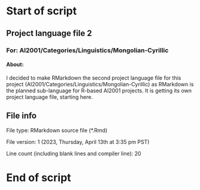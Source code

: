 # Start of script

## Project language file 2

### For: AI2001/Categories/Linguistics/Mongolian-Cyrillic

#### About:

I decided to make RMarkdown the second project language file for this project (AI2001/Categories/Linguistics/Mongolian-Cyrillic) as RMarkdown is the planned sub-language for R-based AI2001 projects. It is getting its own project language file, starting here.

## File info

File type: RMarkdown source file (*.Rmd)

File version: 1 (2023, Thursday, April 13th at 3:35 pm PST)

Line count (including blank lines and compiler line): 20

# End of script
